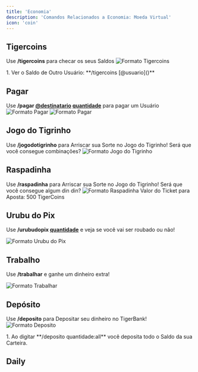 ```yaml
---
title: 'Economia'
description: 'Comandos Relacionados a Economia: Moeda Virtual'
icon: 'coin'
---
```


## Tigercoins
Use **/tigercoins** para checar os seus Saldos
![Formato Tigercoins](/images/Tigercoins.png)

<AccordionGroup>
  <Accordion icon="slash" title="Opções">
1. Ver o Saldo de Outro Usuário: **/tigercoins [@usuario]()**

  </Accordion>
</AccordionGroup>

## Pagar
Use **/pagar [@destinatario]() [quantidade]()** para pagar um Usuário
![Formato Pagar](/images/Pagar.png)
![Formato Pagar](/images/Pagar2.png)


## Jogo do Tigrinho
Use **/jogodotigrinho** para Arriscar sua Sorte no Jogo do Tigrinho! Será que você consegue combinações?
![Formato Jogo do Tigrinho](/images/Jogotigrinho.png)

## Raspadinha
Use **/raspadinha** para Arriscar sua Sorte no Jogo do Tigrinho! Será que você consegue algum din din?
![Formato Raspadinha](/images/Raspadinha.png)
Valor do Ticket para Aposta: 500 TigerCoins

## Urubu do Pix
Use **/urubudopix [quantidade]()** e veja se você vai ser roubado ou não!

![Formato Urubu do Pix](/images/urubudopix.png)

## Trabalho
Use **/trabalhar** e ganhe um dinheiro extra!

![Formato Trabalhar](/images/trabalhar.png)

## Depósito
Use **/deposito** para Depositar seu dinheiro no TigerBank!
![Formato Deposito](/images/deposito.png)

<AccordionGroup>
  <Accordion icon="lightbulb" title="Dicas">
1. Ao digitar **/deposito quantidade:all** você deposita todo o Saldo da sua Carteira.

  </Accordion>
</AccordionGroup>



## Daily

